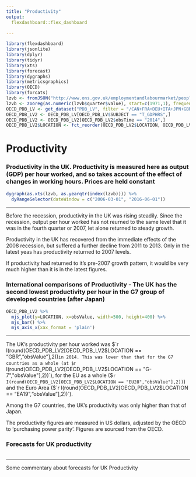 ---
title: "Productivity"
output: 
  flexdashboard::flex_dashboard
    
---

```{r setup, include=FALSE}
library(flexdashboard)
library(jsonlite)
library(dplyr)
library(tidyr)
library(xts)
library(forecast)
library(dygraphs)
library(metricsgraphics)
library(OECD)
library(forcats)
lzvb <- fromJSON("http://www.ons.gov.uk/employmentandlabourmarket/peopleinwork/labourproductivity/timeseries/lzvb/prdy/data")
lzvb <- zooreg(as.numeric(lzvb$quarter$value), start=c(1971,1), frequency = 4)
OECD_PDB_LV <- get_dataset("PDB_LV", filter = "/CAN+FRA+DEU+ITA+JPN+GBR+USA+EA19+EU28+G-7+OECD.T_GDPPOP+T_GDPHRS.CPC",start_time = 2013, end_time = 2015, pre_formatted = TRUE)
OECD_PDB_LV2 <- OECD_PDB_LV[OECD_PDB_LV$SUBJECT == "T_GDPHRS",]
OECD_PDB_LV2 <- OECD_PDB_LV2[OECD_PDB_LV2$obsTime == "2014",]
OECD_PDB_LV2$LOCATION <- fct_reorder(OECD_PDB_LV2$LOCATION, OECD_PDB_LV2$obsValue)


```

Productivity {.storyboard}
==============================================================

### Productivity in the UK. Productivity is measured here as output (GDP) per hour worked, and so takes account of the effect of changes in working hours. Prices are held constant

```{r}
dygraph(as.xts(lzvb, as.yearqtr(index(lzvb)))) %>% 
  dyRangeSelector(dateWindow = c("2006-03-01", "2016-06-01"))

```

*** 

Before the recession, productivity in the UK was rising steadily. Since the recession, output per hour worked has not reurned to the same level that it was in the fourth quarter or 2007, let alone returned to steady growth.

Productivity in the UK has recovered from the immediate effects of the 2008 recession, but suffered a further decline from 2011 to 2013. Only in the latest yeas has productivity returned to 2007 levels.

If productivity had returned to it's pre-2007 growth pattern, it would be very much higher than it is in the latest figures.

### International comparisons of Productivity - The UK has the second lowest productivity per hour in the G7 group of developed countries (after Japan)

```{r}
OECD_PDB_LV2 %>%
  mjs_plot(y=LOCATION, x=obsValue, width=500, height=400) %>%
  mjs_bar() %>%
  mjs_axis_x(xax_format = 'plain')

```

*** 

The UK's productivity per hour worked was $`r I(round(OECD_PDB_LV2[OECD_PDB_LV2$LOCATION == "GBR","obsValue"],2))` in 2014. This was lower than that for the G7 countries as a whole (at $`r I(round(OECD_PDB_LV2[OECD_PDB_LV2$LOCATION == "G-7","obsValue"],2))`), for the EU as a whole ($`r I(round(OECD_PDB_LV2[OECD_PDB_LV2$LOCATION == "EU28","obsValue"],2))`) and the Euro Area ($`r I(round(OECD_PDB_LV2[OECD_PDB_LV2$LOCATION == "EA19","obsValue"],2))`). 

Among the G7 countries, the UK's productivity was only higher than that of Japan.

The productivity figures are measured in US dollars, adjusted by the OECD to 'purchasing power parity'. Figures are sourced from the OECD.

### Forecasts for UK productivity

```{r}

```

***

Some commentary about forecasts for UK Productivity
